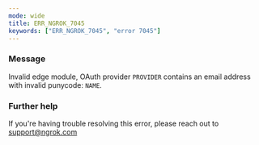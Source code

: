 ```yaml
---
mode: wide
title: ERR_NGROK_7045
keywords: ["ERR_NGROK_7045", "error 7045"]
---
```


### Message

Invalid edge module, OAuth provider `PROVIDER` contains an email address with invalid punycode: `NAME`.

### Further help

If you're having trouble resolving this error, please reach out to [support@ngrok.com](mailto:support@ngrok.com?subject=Help%20with%20ERR_NGROK_7045)
